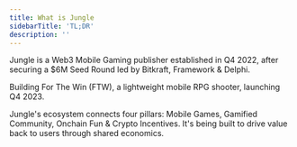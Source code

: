 ```yaml
---
title: What is Jungle
sidebarTitle: 'TL;DR'
description: ''
---
```


Jungle is a Web3 Mobile Gaming publisher established in Q4 2022, after securing a $6M Seed Round led by Bitkraft, Framework & Delphi.

Building For The Win (FTW), a lightweight mobile RPG shooter, launching Q4 2023.

Jungle's ecosystem connects four pillars: Mobile Games, Gamified Community, Onchain Fun & Crypto Incentives. It's being built to drive value back to users through shared economics.
